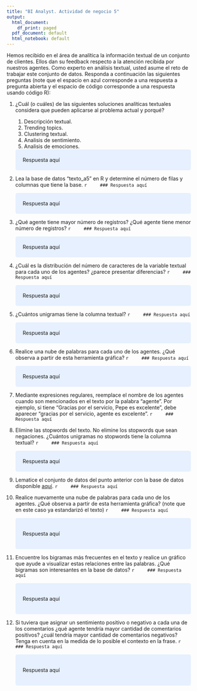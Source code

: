 ```yaml
---
title: "BI Analyst. Actividad de negocio 5"
output:
  html_document:
    df_print: paged
  pdf_document: default
  html_notebook: default
---
```


Hemos recibido en el área de analítica la información textual de un conjunto de clientes. Ellos dan su feedback respecto a la atención recibida por nuestros agentes. Como experto en análisis textual, usted asume el reto de trabajar este conjunto de datos. Responda a continuación las siguientes preguntas (note que el espacio en azul corresponde a una respuesta a pregunta abierta y el espacio de código corresponde a una respuesta usando código R):

1. ¿Cuál (o cuáles) de las siguientes soluciones analíticas textuales considera que pueden aplicarse al problema actual y porqué?

    1. Descripción textual.
    2. Trending topics.
    3. Clustering textual.
    4. Analisis de sentimiento.
    5. Analisis de emociones.
  
    <style>
    div.blue { background-color:#e6f0ff; border-radius: 5px; padding: 20px;}
    </style>
    <div class = "blue">
    Respuesta aquí
    </div>
2. Lea la base de datos "texto_a5" en R y determine el número de filas y columnas que tiene la base. 
    ```r
    ### Respuesta aquí
    ```
    <style>
    div.blue { background-color:#e6f0ff; border-radius: 5px; padding: 20px;}
    </style>
    <div class = "blue">
    Respuesta aquí
    </div>

3. ¿Qué agente tiene mayor número de registros? ¿Qué agente tiene menor número de registros?
    ```r
    ### Respuesta aquí
    ```
    <style>
    div.blue { background-color:#e6f0ff; border-radius: 5px; padding: 20px;}
    </style>
    <div class = "blue">
    Respuesta aquí
    </div>
4. ¿Cuál es la distribución del número de caracteres de la variable textual para cada uno de los agentes? ¿parece presentar diferencias?
    ```r
    ### Respuesta aquí
    ```
    <style>
    div.blue { background-color:#e6f0ff; border-radius: 5px; padding: 20px;}
    </style>
    <div class = "blue">
    Respuesta aquí
    </div>
5. ¿Cuántos unigramas tiene la columna textual?
    ```r
    ### Respuesta aquí
    ```
    <style>
    div.blue { background-color:#e6f0ff; border-radius: 5px; padding: 20px;}
    </style>
    <div class = "blue">
    Respuesta aquí
    </div>

6. Realice una nube de palabras para cada uno de los agentes. ¿Qué observa a partir de esta herramienta gráfica? 
    ```r
    ### Respuesta aquí
    ```
    <style>
    div.blue { background-color:#e6f0ff; border-radius: 5px; padding: 20px;}
    </style>
    <div class = "blue">
    Respuesta aquí
    </div>

7. Mediante expresiones regulares, reemplace el nombre de los agentes cuando son mencionados en el texto por la palabra "agente". Por ejemplo, si tiene "Gracias por el servicio, Pepe es excelente", debe aparecer "gracias por el servicio, agente es excelente". 
    ```r
    ### Respuesta aquí
    ```
8. Elimine las stopwords del texto. No elimine los stopwords que sean negaciones. ¿Cuántos unigramas no stopwords tiene la columna textual?
    ```r
    ### Respuesta aquí
    ```
    <style>
    div.blue { background-color:#e6f0ff; border-radius: 5px; padding: 20px;}
    </style>
    <div class = "blue">
    Respuesta aquí
    </div>
9. Lematice el conjunto de datos del punto anterior con la base de datos disponible [aquí](https://raw.githubusercontent.com/michmech/lemmatization-lists/master/lemmatization-es.txt).
    ```r
    ### Respuesta aquí
    ```
10. Realice nuevamente una nube de palabras para cada uno de los agentes. ¿Qué observa a partir de esta herramienta gráfica? (note que en este caso ya estandarizó el texto)
    ```r
    ### Respuesta aquí
    ```
    <style>
    div.blue { background-color:#e6f0ff; border-radius: 5px; padding: 20px;}
    </style>
    <div class = "blue">
    Respuesta aquí
    </div>
11. Encuentre los bigramas más frecuentes en el texto y realice un gráfico que ayude a visualizar estas relaciones entre las palabras. ¿Qué bigramas son interesantes en la base de datos?
    ```r
    ### Respuesta aquí
    ```
    <style>
    div.blue { background-color:#e6f0ff; border-radius: 5px; padding: 20px;}
    </style>
    <div class = "blue">
    Respuesta aquí
    </div>
12. Si tuviera que asignar un sentimiento positivo o negativo a cada una de los comentarios ¿qué agente tendría mayor cantidad de comentarios positivos? ¿cuál tendría mayor cantidad de comentarios negativos? Tenga en cuenta en la medida de lo posible el contexto en la frase.
    ```r
    ### Respuesta aquí
    ```
    <style>
    div.blue { background-color:#e6f0ff; border-radius: 5px; padding: 20px;}
    </style>
    <div class = "blue">
    Respuesta aquí
    </div>